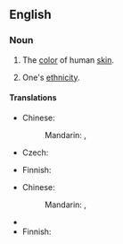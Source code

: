 ==English==
{{wikipedia|Human skin color}}

===Noun===
{{en-noun|-|head=[[skin]] [[color]]}}

# {{i|literally}} The [[color]] of human [[skin]].
# {{i|figuratively}} One's [[ethnicity]].

====Translations====
{{trans-top|color of human skin}}
* Chinese:
*: Mandarin: {{t|cmn|膚色|sc=Hani}}, {{t|cmn|肤色|tr=fūsè|sc=Hani}}
* Czech: {{t-|cs|barva pleti|f}}
{{trans-mid}}
* Finnish: {{t-|fi|ihonväri}}
{{trans-bottom}}

{{trans-top|ethnicity}}
* Chinese:
*: Mandarin: {{t-|cmn|種族|sc=Hani}}, {{t|cmn|种族|tr=zhǒngzú|sc=Hani}}
{{trans-mid}}
* {{trreq|Czech}}
* Finnish: {{t-|fi|ihonväri}}
{{trans-bottom}}